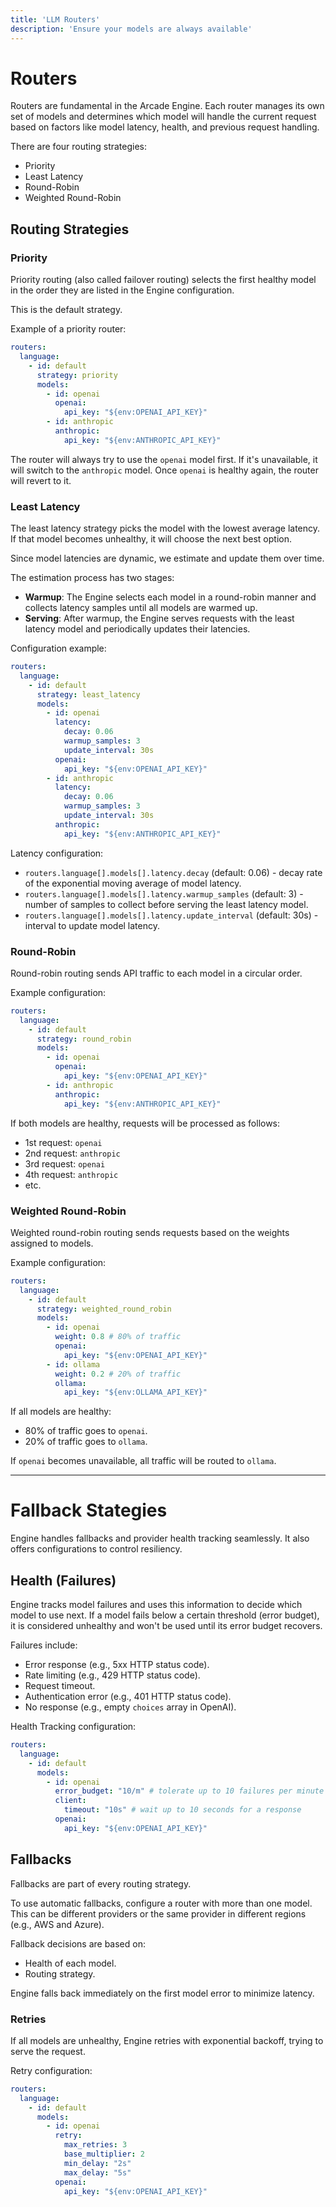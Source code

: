 ```yaml
---
title: 'LLM Routers'
description: 'Ensure your models are always available'
---
```

# Routers

Routers are fundamental in the Arcade Engine. Each router manages its own set of models and determines which model will handle the current request based on factors like model latency, health, and previous request handling.

There are four routing strategies:
- Priority
- Least Latency
- Round-Robin
- Weighted Round-Robin

## Routing Strategies

### Priority

Priority routing (also called failover routing) selects the first healthy model in the order they are listed in the Engine configuration.

This is the default strategy.

Example of a priority router:

```yaml
routers:
  language:
    - id: default
      strategy: priority
      models:
        - id: openai
          openai:
            api_key: "${env:OPENAI_API_KEY}"
        - id: anthropic
          anthropic:
            api_key: "${env:ANTHROPIC_API_KEY}"
```

The router will always try to use the `openai` model first. If it's unavailable, it will switch to the `anthropic` model. Once `openai` is healthy again, the router will revert to it.

### Least Latency

The least latency strategy picks the model with the lowest average latency. If that model becomes unhealthy, it will choose the next best option.

Since model latencies are dynamic, we estimate and update them over time.

The estimation process has two stages:
- **Warmup**: The Engine selects each model in a round-robin manner and collects latency samples until all models are warmed up.
- **Serving**: After warmup, the Engine serves requests with the least latency model and periodically updates their latencies.

Configuration example:

```yaml
routers:
  language:
    - id: default
      strategy: least_latency
      models:
        - id: openai
          latency:
            decay: 0.06
            warmup_samples: 3
            update_interval: 30s
          openai:
            api_key: "${env:OPENAI_API_KEY}"
        - id: anthropic
          latency:
            decay: 0.06
            warmup_samples: 3
            update_interval: 30s
          anthropic:
            api_key: "${env:ANTHROPIC_API_KEY}"
```

Latency configuration:
- `routers.language[].models[].latency.decay` (default: 0.06) - decay rate of the exponential moving average of model latency.
- `routers.language[].models[].latency.warmup_samples` (default: 3) - number of samples to collect before serving the least latency model.
- `routers.language[].models[].latency.update_interval` (default: 30s) - interval to update model latency.

### Round-Robin

Round-robin routing sends API traffic to each model in a circular order.

Example configuration:

```yaml
routers:
  language:
    - id: default
      strategy: round_robin
      models:
        - id: openai
          openai:
            api_key: "${env:OPENAI_API_KEY}"
        - id: anthropic
          anthropic:
            api_key: "${env:ANTHROPIC_API_KEY}"
```

If both models are healthy, requests will be processed as follows:
- 1st request: `openai`
- 2nd request: `anthropic`
- 3rd request: `openai`
- 4th request: `anthropic`
- etc.

### Weighted Round-Robin

Weighted round-robin routing sends requests based on the weights assigned to models.

Example configuration:

```yaml
routers:
  language:
    - id: default
      strategy: weighted_round_robin
      models:
        - id: openai
          weight: 0.8 # 80% of traffic
          openai:
            api_key: "${env:OPENAI_API_KEY}"
        - id: ollama
          weight: 0.2 # 20% of traffic
          ollama:
            api_key: "${env:OLLAMA_API_KEY}"
```

If all models are healthy:
- 80% of traffic goes to `openai`.
- 20% of traffic goes to `ollama`.

If `openai` becomes unavailable, all traffic will be routed to `ollama`.

------

# Fallback Stategies

Engine handles fallbacks and provider health tracking seamlessly. It also offers configurations to control resiliency.

## Health (Failures)

Engine tracks model failures and uses this information to decide which model to use next. If a model fails below a certain threshold (error budget), it is considered unhealthy and won't be used until its error budget recovers.

Failures include:
- Error response (e.g., 5xx HTTP status code).
- Rate limiting (e.g., 429 HTTP status code).
- Request timeout.
- Authentication error (e.g., 401 HTTP status code).
- No response (e.g., empty `choices` array in OpenAI).

Health Tracking configuration:

```yaml
routers:
  language:
    - id: default
      models:
        - id: openai
          error_budget: "10/m" # tolerate up to 10 failures per minute
          client:
            timeout: "10s" # wait up to 10 seconds for a response
          openai:
            api_key: "${env:OPENAI_API_KEY}"
```

## Fallbacks

Fallbacks are part of every routing strategy.

<Important>
    To use automatic fallbacks, configure a router with more than one model. This can be different providers or the same provider in different regions (e.g., AWS and Azure).
</Important>

Fallback decisions are based on:
- Health of each model.
- Routing strategy.

Engine falls back immediately on the first model error to minimize latency.

### Retries

If all models are unhealthy, Engine retries with exponential backoff, trying to serve the request.

Retry configuration:

```yaml
routers:
  language:
    - id: default
      models:
        - id: openai
          retry:
            max_retries: 3
            base_multiplier: 2
            min_delay: "2s"
            max_delay: "5s"
          openai:
            api_key: "${env:OPENAI_API_KEY}"
```